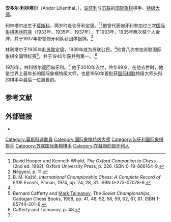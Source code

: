 {{Infobox chess player
|image= Lilienthal Torino.JPG
|name = 安多尔·利林塔尔
|image_size =
|caption= 摄于2006年
|birthname = Andor Arnoldovich Lilienthal
|country = [[匈牙利|匈牙利]]
|birth_date = {{Birth date|1911|5|5|df=yes}}
|birth_place =
|death_date = {{Death date and age|2010|5|8|1911|5|5|df=yes}}<ref name="hirzona.hu">{{cite web |url=http://hirzona.hu/2010/05/elhunyt-lilienthal-andor/ |title=存档副本 |accessdate=2010-06-07 |deadurl=yes |archiveurl=https://web.archive.org/web/20100513202114/http://hirzona.hu/2010/05/elhunyt-lilienthal-andor/ |archivedate=2010-05-13 }}</ref> 
|death_place =
|title = [[国际象棋特级大师|特级大师]]（1950年）
|worldchampion =
|rating = 2385
|peakrating= 2450（1971年7月）
}}
'''安多尔·利林塔尔'''（Andor Lilienthal，{{bd|1911年|5月5日|2010年|5月8日}}），[[匈牙利|匈牙利]]与[[苏联|苏联]]的[[国际象棋|国际象棋]]棋手、[[国际象棋特级大师|特级大师]]。

利林塔尔出生于[[莫斯科|莫斯科]]，两岁时赴匈牙利定居。<ref name="HooperWhyldp.226">David Hooper and Kenneth Whyld, ''The Oxford Companion to Chess'' (2nd ed. 1992), Oxford University Press, p. 226. ISBN 0-19-866164-9.</ref><ref>Négyesi, p. 11.</ref>他曾代表匈牙利参加过三次[[国际象棋奥林匹克|国际象棋奥林匹克]]（1933年、1935年、1937年），于1933年、1935年两次获个人金牌，并于1937年带领匈牙利队获团体银牌。<ref>B. M. Kažić, ''International Championship Chess: A Complete Record of FIDE Events'', Pitman, 1974, pp. 24, 28, 31. ISBN 0-273-07078-9.</ref>

林利塔尔于1935年赴[[苏联|苏联]]定居，1939年成为苏联公民。<ref name="HooperWhyldp.226"/>他曾八次参加苏联国际象棋全国锦标赛<ref>Bernard Cafferty and [[Mark_Taimanov|Mark Taimanov]], ''The Soviet Championships'', Cadogan Chess Books, 1998, pp. 41, 48, 52, 56, 59, 62, 67, 81. ISBN 1-85744-201-6.</ref>，并于1940年获并列第一。.<ref>Cafferty and Taimanov, p. 48.</ref>

1976年，林利塔尔返回匈牙利。<ref name="HooperWhyldp.226"/> 他于2010年去世，终年99岁。在他去世时，他是世界上最年长的国际象棋特级大师，也是1950年首批获[[国际棋联|国际棋联]]特级大师头衔的棋手中最后一位离世的。

== 参考文献 ==
{{reflist}}

== 外部链接 ==
* {{chessgames player|id=65392}}

{{chess-bio-stub}}
{{Authority control}}

{{DEFAULTSORT:Lilienthal, Andor}}
[[Category:莫斯科運動員|Category:莫斯科運動員]]
[[Category:国际象棋特级大师|Category:国际象棋特级大师]]
[[Category:匈牙利国际象棋棋手|Category:匈牙利国际象棋棋手]]
[[Category:苏联国际象棋棋手|Category:苏联国际象棋棋手]]
[[Category:在蘇聯的匈牙利人|Category:在蘇聯的匈牙利人]]